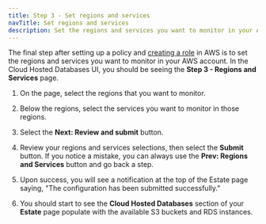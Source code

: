 ```yaml
---
title: Step 3 - Set regions and services
navTitle: Set regions and services
description: Set the regions and services you want to monitor in your AWS account.
---
```


The final step after setting up a policy and [creating a role](02_create_role) in AWS is to set the regions and services you want to monitor in your AWS account. In the Cloud Hosted Databases UI, you should be seeing the **Step 3 - Regions and Services** page.

1. On the page, select the regions that you want to monitor.

2. Below the regions, select the services you want to monitor in those regions.

3. Select the **Next: Review and submit** button.

4. Review your regions and services selections, then select the **Submit** button. If you notice a mistake, you can always use the **Prev: Regions and Services** button and go back a step.

5. Upon success, you will see a notification at the top of the Estate page saying, "The configuration has been submitted successfully."

6. You should start to see the **Cloud Hosted Databases** section of your **Estate** page populate with the available S3 buckets and RDS instances.

